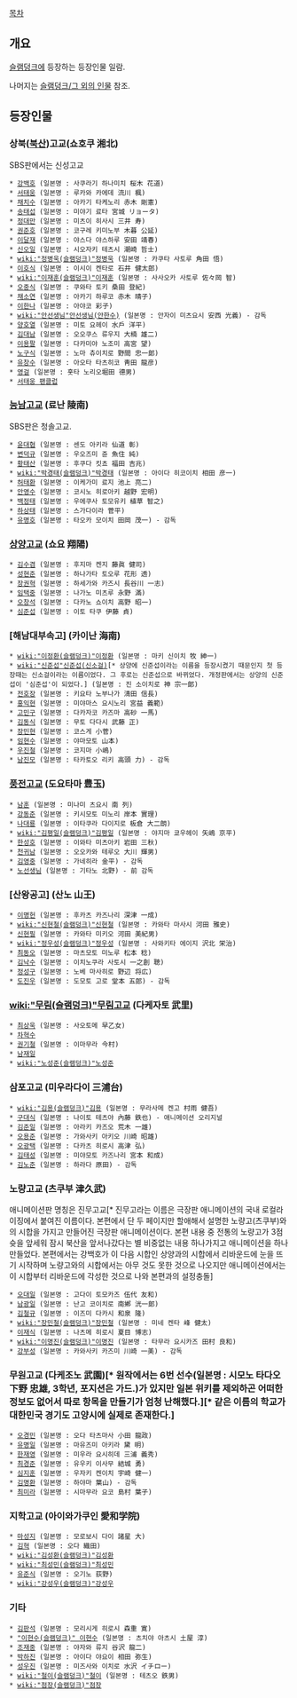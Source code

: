 [[목차]]
== 개요 ==
[[슬램덩크]]에 등장하는 등장인물 일람.

나머지는 [[슬램덩크/그 외의 인물]] 참조.

== 등장인물 ==
=== 상북([[북산]])고교(쇼호쿠 湘北) ===
SBS판에서는 신성고교

 * [[강백호]] (일본명 : 사쿠라기 하나미치 桜木 花道)
 * [[서태웅]] (일본명 : 루카와 카에데 流川 楓)
 * [[채치수]] (일본명 : 아카기 타케노리 赤木 剛憲)
 * [[송태섭]] (일본명 : 미야기 료타 宮城 リョータ)
 * [[정대만]] (일본명 : 미츠이 히사시 三井 寿)
 * [[권준호]] (일본명 : 코구레 키미노부 木暮 公延)
 * [[이달재]] (일본명 : 야스다 야스하루 安田 靖春)
 * [[신오일]] (일본명 : 시오자키 테츠시 潮崎 哲士)
 * [[wiki:"정병욱(슬램덩크)"정병욱]] (일본명 : 카쿠타 사토루 角田 悟)
 * [[이호식]] (일본명 : 이시이 켄타로 石井 健太郎)
 * [[wiki:"이재훈(슬램덩크)"이재훈]] (일본명 : 사사오카 사토루 佐々岡 智)
 * [[오중식]] (일본명 : 쿠와타 토키 桑田 登紀)
 * [[채소연]] (일본명 : 아카기 하루코 赤木 晴子)
 * [[이한나]] (일본명 : 아야코 彩子)
 * [[wiki:"안선생님"안선생님(안한수)]] (일본명 : 안자이 미츠요시 安西 光義) - 감독
 * [[양호열]] (일본명 : 미토 요헤이 水戶 洋平)
 * [[김대남]] (일본명 : 오오쿠스 류우지 大楠 雄二)
 * [[이용팔]] (일본명 : 다카미야 노조미 高宮 望)
 * [[노구식]] (일본명 : 노마 츄이치로 野間 忠一郞)
 * [[유창수]] (일본명 : 아오타 타츠히코 靑田 龍彦)
 * [[영걸]] (일본명 : 홋타 노리오堀田 德男)
 * [[서태웅 팬클럽]]

=== [[능남]]고교 (료난 陵南) ===
SBS판은 청솔고교.

 * [[윤대협]] (일본명 : 센도 아키라 仙道 彰)
 * [[변덕규]] (일본명 : 우오즈미 쥰 魚住 純)
 * [[황태산]] (일본명 : 후쿠다 킷쵸 福田 吉兆)
 * [[wiki:"박경태(슬램덩크)"박경태]] (일본명 : 아이다 히코이치 相田 彦一)
 * [[허태환]] (일본명 : 이케가미 료지 池上 亮二)
 * [[안영수]] (일본명 : 코시노 히로아키 越野 宏明)
 * [[백정태]] (일본명 : 우에쿠사 토모유키 植草 智之) 
 * [[하상태]] (일본명 : 스가다이라 菅平)
 * [[유명호]] (일본명 : 타오카 모이치 田岡 茂一) - 감독

=== [[상양]]고교 (쇼요 翔陽) ===
 * [[김수겸]] (일본명 : 후지마 켄지 藤眞 健司)
 * [[성현준]] (일본명 : 하나가타 토오루 花形 透)
 * [[장권혁]] (일본명 : 하세가와 카즈시 長谷川 一志)
 * [[임택중]] (일본명 : 나가노 미츠루 永野 滿)
 * [[오창석(슬램덩크)|오창석]] (일본명 : 다카노 쇼이치 高野 昭一)
 * [[심준섭]] (일본명 : 이토 타쿠 伊藤 貞)

=== [해남대부속고] (카이난 海南) ===
 * [[wiki:"이정환(슬램덩크)"이정환]] (일본명 : 마키 신이치 牧 紳一)
 * [[wiki:"신준섭"신준섭(신소걸)]][* 상양에 신준섭이라는 이름을 등장시켰기 때문인지 첫 등장때는 신소걸이라는 이름이었다. 그 후로는 신준섭으로 바뀌었다. 개정판에서는 상양의 신준섭이 '심준섭'이 되었다.] (일본명 : 진 소이치로 神 宗一郞)
 * [[전호장]] (일본명 : 키요타 노부나가 淸田 信長)
 * [[홍익현]] (일본명 : 미야마스 요시노리 宮益 義範)
 * [[고민구]] (일본명 : 다카자코 카즈마 高砂 一馬)
 * [[김동식]] (일본명 : 무토 다다시 武藤 正)
 * [[장민현]] (일본명 : 코스게 小菅)
 * [[임현수]] (일본명 : 야마모토 山本)
 * [[우진철]] (일본명 : 코지마 小嶋)
 * [[남진모]] (일본명 : 타카토오 리키 高頭 力) - 감독

=== [[풍전]]고교 (도요타마 豊玉) ===
 * [[남훈]] (일본명 : 미나미 츠요시 南 列)
 * [[강동준]] (일본명 : 키시모토 미노리 岸本 實理)
 * [[나대룡]] (일본명 : 이타쿠라 다이지로 板倉 大二朗)
 * [[wiki:"김평일(슬램덩크)"김평일]] (일본명 : 야지마 쿄우헤이 矢嶋 京平)
 * [[한성호]] (일본명 : 이와타 미츠아키 岩田 三秋)
 * [[천귀남]] (일본명 : 오오카와 테루오 大川 輝男)
 * [[김영중]] (일본명 : 가네히라 金平) - 감독
 * [[노선생님]] (일본명 : 기타노 北野) - 前 감독

=== [산왕공고] (산노 山王) ===
 * [[이명헌]] (일본명 : 후카츠 카즈나리 深津 一成)
 * [[wiki:"신현철(슬램덩크)"신현철]] (일본명 : 카와타 마사시 河田 雅史)
 * [[신현필]] (일본명 : 카와타 미키오 河田 美紀男)
 * [[wiki:"정우성(슬램덩크)"정우성]] (일본명 : 사와키타 에이지 沢北 栄治)
 * [[최동오]] (일본명 : 마츠모토 미노루 松本 稔)
 * [[김낙수]] (일본명 : 이치노쿠라 사토시 一之創 聰)
 * [[정성구]] (일본명 : 노베 마사히로 野辺 将広)
 * [[도진우]] (일본명 : 도모토 고로 堂本 五郎) - 감독　

=== [[wiki:"무림(슬램덩크)"무림]]고교 (다케자토 武里) ===
 * [[최상욱]] (일본명 : 사오토메 早乙女)
 * [[차혁수]]
 * [[권기철]] (일본명 : 이마무라 今村)
 * [[남재일]]
 * [[wiki:"노성준(슬램덩크)"노성준]] 

=== 삼포고교 (미우라다이 三浦台) ===
 * [[wiki:"김용(슬램덩크)"김용]] (일본명 : 무라사메 켄고 村雨 健吾)
 * [[구대식]] (일본명 : 나이토 테츠야 內藤 鉄也) - 애니메이션 오리지널
 * [[김준일]] (일본명 : 아라키 카즈오 荒木 一雄)
 * [[오용준]] (일본명 : 가와사키 아키오 川崎 昭雄)
 * [[오광택]] (일본명 : 다카츠 히로시 高津 弘)
 * [[김태성]] (일본명 : 미야모토 카즈나리 宮本 和成)
 * [[김노준]] (일본명 : 하라다 原田) - 감독

=== 노량고교 (츠쿠부 津久武) === 
애니메이션판 명칭은 진무고교[* 진무고라는 이름은 극장판 애니메이션의 국내 로컬라이징에서 붙여진 이름이다. 본편에서 단 두 페이지만 할애해서 설명한 노량고(츠쿠부)와의 시합을 가지고 만들어진 극장판 애니메이션이다. 본편 내용 중 전통의 노량고가 3점슛을 앞세워 잠시 북산을 앞서나갔다는 별 비중없는 내용 하나가지고 애니메이션을 하나 만들었다. 본편에서는 강백호가 이 다음 시합인 상양과의 시합에서 리바운드에 눈을 뜨기 시작하며 노량고와의 시합에서는 아무 것도 못한 것으로 나오지만 애니메이션에서는 이 시합부터 리바운드에 각성한 것으로 나와 본편과의 설정충돌] 
 * [[오대일]] (일본명 : 고다이 토모카즈 伍代 友和)
 * [[남광일]] (일본명 : 난고 코이치로 南鄕 洸一郞)
 * [[김철규]] (일본명 : 이즈미 다카시 和泉 隆)
 * [[wiki:"장민철(슬램덩크)"장민철]] (일본명 : 미네 켄타 峰 健太)
 * [[이재식]] (일본명 : 나츠메 히로시 夏目 博志)
 * [[wiki:"이명진(슬램덩크)"이명진]] (일본명 : 타무라 요시카즈 田村 良和)
 * [[강부성]] (일본명 : 카와사키 카즈미 川崎 一美) - 감독

=== 무원고교 (다케조노 武園)[* 원작에서는 '''6번 선수(일본명 : 시모노 타다오 下野 忠雄, 3학년, 포지션은 가드.)'''가 있지만 일본 위키를 제외하곤 어떠한 정보도 없어서 따로 항목을 만들기가 엄청 난해했다.][* 같은 이름의 학교가 대한민국 경기도 고양시에 실제로 존재한다.] ===
 * [[오경민]] (일본명 : 오다 타츠마사 小田 龍政) 
 * [[유명일]] (일본명 : 마유즈미 아키라 黛 明)
 * [[한재영]] (일본명 : 미우라 요시히데 三浦 義秀)
 * [[최경준]] (일본명 : 유우키 이사무 結城 勇)
 * [[심지훈]] (일본명 : 우자키 켄이치 宇崎 健一)
 * [[김명환]] (일본명 : 하야마 葉山) - 감독
 * [[최미라]] (일본명 : 시마무라 요코 島村 葉子)

=== 지학고교 (아이와가쿠인 愛和学院) ===
 * [[마성지]] (일본명 : 모로보시 다이 諸星 大)
 * [[김혁]] (일본명 : 오다 織田)
 * [[wiki:"김성환(슬램덩크)"김성환]]
 * [[wiki:"최성민(슬램덩크)"최성민]]
 * [[유준식]] (일본명 : 오기노 荻野)
 * [[wiki:"강성우(슬램덩크)"강성우]]

=== 기타 ===
 * [[김판석]] (일본명 : 모리시게 히로시 森重 寛)
 * [["이현수(슬램덩크)" 이현수 ]] (일본명 : 츠치야 아츠시 土屋 淳)
 * [[조재중]] (일본명 : 야자와 류지 谷沢 龍二)
 * [[박하진]] (일본명 : 아이다 야요이 相田 弥生)
 * [[성우진]] (일본명 : 미즈사와 이치로 水沢 イチロー)
 * [[wiki:"철이(슬램덩크)"철이]] (일본명 : 테츠오 鉄男)
 * [[wiki:"점장(슬램덩크)"점장]]
